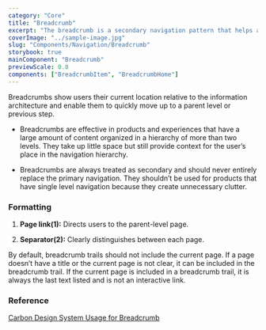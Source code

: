 ```yaml
---
category: "Core"
title: "Breadcrumb"
excerpt: "The breadcrumb is a secondary navigation pattern that helps a user understand the hierarchy among levels and navigate back through them."
coverImage: "../sample-image.jpg"
slug: "Components/Navigation/Breadcrumb"
storybook: true
mainComponent: "Breadcrumb"
previewScale: 0.8
components: ["BreadcrumbItem", "BreadcrumbHome"]
---
```


Breadcrumbs show users their current location relative to the information architecture and enable them to quickly move up to a parent level or previous step.

<DoUse>

- Breadcrumbs are effective in products and experiences that have a large amount of content organized in a hierarchy of more than two levels. They take up little space but still provide context for the user’s place in the navigation hierarchy.

</DoUse>

<DoNotUse>

- Breadcrumbs are always treated as secondary and should never entirely replace the primary navigation. They shouldn’t be used for products that have single level navigation because they create unnecessary clutter.

</DoNotUse>

### Formatting

1. **Page link(1):** Directs users to the parent-level page.

2. **Separator(2):** Clearly distinguishes between each page.

By default, breadcrumb trails should not include the current page. If a page doesn’t have a title or the current page is not clear, it can be included in the breadcrumb trail. If the current page is included in a breadcrumb trail, it is always the last text listed and is not an interactive link.

### Reference

[Carbon Design System Usage for Breadcrumb](https://next.carbondesignsystem.com/components//breadcrumb)
